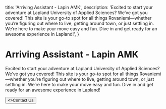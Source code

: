 
  title: 'Arriving Assistant - Lapin AMK',
  description:
    'Excited to start your adventure at Lapland University of Applied Sciences? We’ve got you covered! This site is your go-to spot for all things Rovaniemi—whether you’re figuring out where to live, getting around town, or just settling in. We’re here to make your move easy and fun. Dive in and get ready for an awesome experience in Lapland!',
}


<HeroPattern />

# Arriving Assistant - Lapin AMK

Excited to start your adventure at Lapland University of Applied Sciences? We’ve got you covered! This site is your go-to spot for all things Rovaniemi—whether you’re figuring out where to live, getting around town, or just settling in. We’re here to make your move easy and fun. Dive in and get ready for an awesome experience in Lapland!

<div className="not-prose mb-16 mt-6 flex gap-3">
  <Button href="mailto:arrival.assistant@lapinamk.fi." arrow="right">
    <>Contact Us</>
  </Button>
</div>
<Resources />
